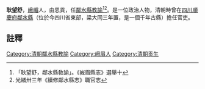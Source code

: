 {{明清人物信息框
| 姓名 =耿望舒
| 最高職務 = [[四川|四川]][[鄰水縣|鄰水縣]][[教諭|教諭]]
| 國家 = 大清
| 籍貫 = [[峨嵋|峨嵋]]
| 字號 =
| 出生日期 = ？年？月？日
| 逝世日期 = ？年？月？日
| 墓葬 = 
| 配偶 =  
| 親屬 = 曾祖、祖、父，母
| 出身 =恩貢 
| 著作 =  
*
}}
'''耿望舒'''{{BD|？年||？年||}}，[[峨嵋|峨嵋]]人，由恩貢，任[[鄰水縣|鄰水縣]][[教諭|教諭]]<ref>「耿望舒，鄰水縣敎諭」。《峩眉縣志》選舉十</ref><ref>光緒卅三年《續修鄰水縣志》職官志</ref>。是一位政治人物，清朝時曾在[[四川|四川]][[順慶府|順慶府]][[鄰水縣|鄰水縣]]（位於今四川省東部，梁大同三年置，是一個千年古縣）擔任官吏。
==註釋==
{{reflist}}
{{清朝人物小作品}}
[[Category:清朝鄰水縣教諭|Category:清朝鄰水縣教諭]]
[[Category:峨眉人|Category:峨眉人]]
[[Category:清朝贡生|Category:清朝贡生]]